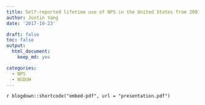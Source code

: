 ```yaml
---
title: Self-reported lifetime use of NPS in the United States from 2007-14
author: Justin Yang
date: '2017-10-23'

draft: false
toc: false
output:
  html_document:
    keep_md: yes  

categories:
  - NPS
  - NSDUH
---
```


`r blogdown::shortcode("embed-pdf", url = "presentation.pdf")`

